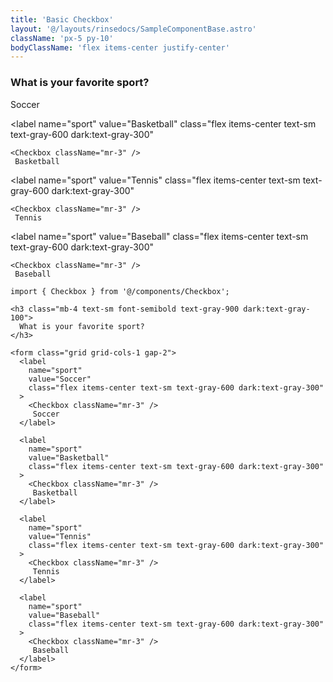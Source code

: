 ```yaml
---
title: 'Basic Checkbox'
layout: '@/layouts/rinsedocs/SampleComponentBase.astro'
className: 'px-5 py-10'
bodyClassName: 'flex items-center justify-center'
---
```



<h3 class="mb-4 text-sm font-semibold text-gray-900 dark:text-gray-100">
  What is your favorite sport?
</h3>

<form class="grid grid-cols-1 gap-2">
  <label
    name="sport"
    value="Soccer"
    class="flex items-center text-sm text-gray-600 dark:text-gray-300"
  >
    <Checkbox className="mr-3" />
     Soccer
  </label>

  <label
    name="sport"
    value="Basketball"
    class="flex items-center text-sm text-gray-600 dark:text-gray-300"
  >
    <Checkbox className="mr-3" />
     Basketball
  </label>

  <label
    name="sport"
    value="Tennis"
    class="flex items-center text-sm text-gray-600 dark:text-gray-300"
  >
    <Checkbox className="mr-3" />
     Tennis
  </label>

  <label
    name="sport"
    value="Baseball"
    class="flex items-center text-sm text-gray-600 dark:text-gray-300"
  >
    <Checkbox className="mr-3" />
     Baseball
  </label>
</form>

```mdx
import { Checkbox } from '@/components/Checkbox';

<h3 class="mb-4 text-sm font-semibold text-gray-900 dark:text-gray-100">
  What is your favorite sport?
</h3>

<form class="grid grid-cols-1 gap-2">
  <label
    name="sport"
    value="Soccer"
    class="flex items-center text-sm text-gray-600 dark:text-gray-300"
  >
    <Checkbox className="mr-3" />
     Soccer
  </label>

  <label
    name="sport"
    value="Basketball"
    class="flex items-center text-sm text-gray-600 dark:text-gray-300"
  >
    <Checkbox className="mr-3" />
     Basketball
  </label>

  <label
    name="sport"
    value="Tennis"
    class="flex items-center text-sm text-gray-600 dark:text-gray-300"
  >
    <Checkbox className="mr-3" />
     Tennis
  </label>

  <label
    name="sport"
    value="Baseball"
    class="flex items-center text-sm text-gray-600 dark:text-gray-300"
  >
    <Checkbox className="mr-3" />
     Baseball
  </label>
</form>
```
